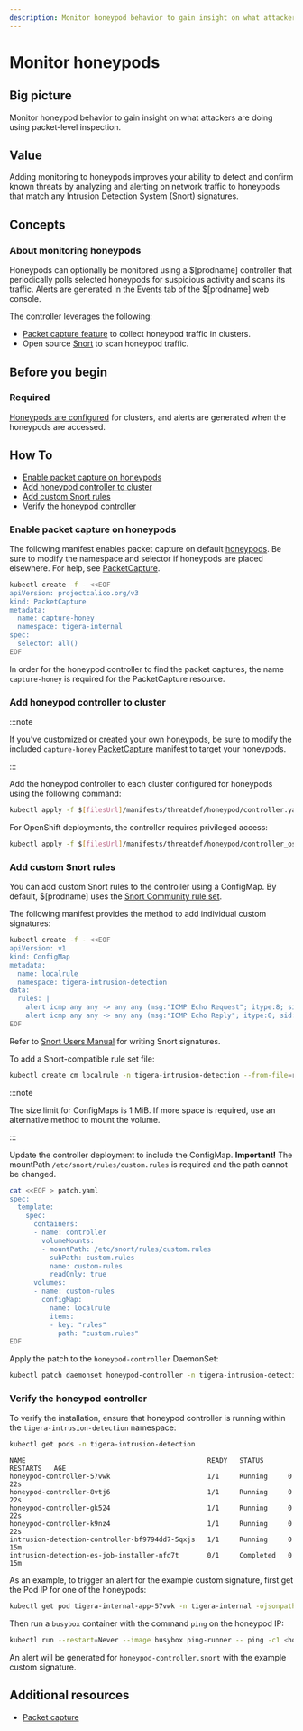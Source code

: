 ```yaml
---
description: Monitor honeypod behavior to gain insight on what attackers are doing.
---
```


# Monitor honeypods

## Big picture

Monitor honeypod behavior to gain insight on what attackers are doing using packet-level inspection.

## Value

Adding monitoring to honeypods improves your ability to detect and confirm known threats by analyzing and alerting on network traffic to honeypods that match any Intrusion Detection System (Snort) signatures.

## Concepts

### About monitoring honeypods

Honeypods can optionally be monitored using a $[prodname] controller that periodically polls selected honeypods for suspicious activity and scans its traffic. Alerts are generated in the Events tab of the $[prodname] web console.

The controller leverages the following:

- [Packet capture feature](../../visibility/packetcapture.mdx) to collect honeypod traffic in clusters.
- Open source [Snort](https://www.snort.org/) to scan honeypod traffic.

## Before you begin

### Required

[Honeypods are configured](honeypods.mdx) for clusters, and alerts are generated when the honeypods are accessed.

## How To

- [Enable packet capture on honeypods](#enable-packet-capture-on-honeypods)
- [Add honeypod controller to cluster](#add-honeypod-controller-to-cluster)
- [Add custom Snort rules](#add-custom-snort-rules)
- [Verify the honeypod controller](#verify-the-honeypod-controller)

### Enable packet capture on honeypods

The following manifest enables packet capture on default [honeypods](honeypods.mdx).
Be sure to modify the namespace and selector if honeypods are placed elsewhere.
For help, see [PacketCapture](../../visibility/packetcapture.mdx).

```bash
kubectl create -f - <<EOF
apiVersion: projectcalico.org/v3
kind: PacketCapture
metadata:
  name: capture-honey
  namespace: tigera-internal
spec:
  selector: all()
EOF
```

In order for the honeypod controller to find the packet captures, the name `capture-honey` is required for the PacketCapture resource.

### Add honeypod controller to cluster

:::note

If you’ve customized or created your own honeypods, be sure to modify the included `capture-honey` [PacketCapture](../../visibility/packetcapture.mdx) manifest to target your honeypods.

:::

Add the honeypod controller to each cluster configured for honeypods using the following command:

```bash
kubectl apply -f $[filesUrl]/manifests/threatdef/honeypod/controller.yaml
```

For OpenShift deployments, the controller requires privileged access:

```bash
kubectl apply -f $[filesUrl]/manifests/threatdef/honeypod/controller_os.yaml
```

### Add custom Snort rules

You can add custom Snort rules to the controller using a ConfigMap. By default, $[prodname] uses the [Snort Community rule set](https://www.snort.org/downloads/#rule-downloads).

The following manifest provides the method to add individual custom signatures:

```bash
kubectl create -f - <<EOF
apiVersion: v1
kind: ConfigMap
metadata:
  name: localrule
  namespace: tigera-intrusion-detection
data:
  rules: |
    alert icmp any any -> any any (msg:"ICMP Echo Request"; itype:8; sid:1000000;)
    alert icmp any any -> any any (msg:"ICMP Echo Reply"; itype:0; sid:1000001;)
EOF
```

Refer to [Snort Users Manual](https://www.snort.org/documents) for writing Snort signatures.

To add a Snort-compatible rule set file:

```bash
kubectl create cm localrule -n tigera-intrusion-detection --from-file=rules=<SNORT-RULESET-LOCATION>
```

:::note

The size limit for ConfigMaps is 1 MiB. If more space is required, use an alternative method to mount the volume.

:::

Update the controller deployment to include the ConfigMap. **Important!** The mountPath `/etc/snort/rules/custom.rules` is required and the path cannot be changed.

```bash
cat <<EOF > patch.yaml
spec:
  template:
    spec:
      containers:
      - name: controller
        volumeMounts:
        - mountPath: /etc/snort/rules/custom.rules
          subPath: custom.rules
          name: custom-rules
          readOnly: true
      volumes:
      - name: custom-rules
        configMap:
          name: localrule
          items:
          - key: "rules"
            path: "custom.rules"
EOF
```

Apply the patch to the `honeypod-controller` DaemonSet:

```bash
kubectl patch daemonset honeypod-controller -n tigera-intrusion-detection --patch "$(cat patch.yaml)"
```

### Verify the honeypod controller

To verify the installation, ensure that honeypod controller is running within the `tigera-intrusion-detection` namespace:

```bash
kubectl get pods -n tigera-intrusion-detection
```

```shell
NAME                                             READY   STATUS      RESTARTS   AGE
honeypod-controller-57vwk                        1/1     Running     0          22s
honeypod-controller-8vtj6                        1/1     Running     0          22s
honeypod-controller-gk524                        1/1     Running     0          22s
honeypod-controller-k9nz4                        1/1     Running     0          22s
intrusion-detection-controller-bf9794dd7-5qxjs   1/1     Running     0          15m
intrusion-detection-es-job-installer-nfd7t       0/1     Completed   0          15m

```

As an example, to trigger an alert for the example custom signature, first get the Pod IP for one of the honeypods:

```bash
kubectl get pod tigera-internal-app-57vwk -n tigera-internal -ojsonpath='{.status.podIP}'
```

Then run a `busybox` container with the command `ping` on the honeypod IP:

```bash
kubectl run --restart=Never --image busybox ping-runner -- ping -c1 <honeypod IP>
```

An alert will be generated for `honeypod-controller.snort` with the example custom signature.

## Additional resources

- [Packet capture](../../visibility/packetcapture.mdx)
